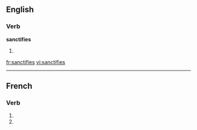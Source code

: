 ==English==

===Verb===
'''sanctifies'''

# {{third-person singular of|[[sanctify]]}}

[[fr:sanctifies]]
[[vi:sanctifies]]

----
{{also|sanctifiés}}
==French==

===Verb===
{{fr-verb-form}}

# {{conjugation of|sanctifier||2|s|pres|ind|lang=fr}}
# {{conjugation of|sanctifier||2|s|pres|sub|lang=fr}}

{{count page|[[Wiktionary:Page count]]}}
{{rfc-auto}}